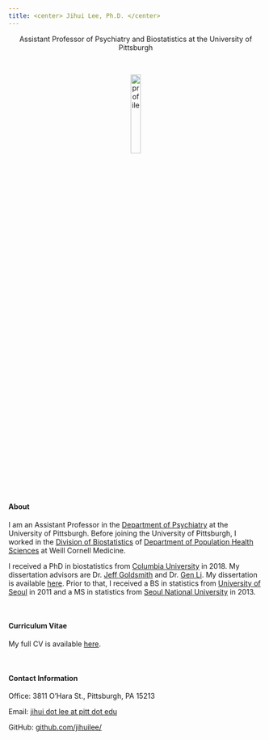 ```yaml
---
title: <center> Jihui Lee, Ph.D. </center>
---
```


<center> Assistant Professor of Psychiatry and Biostatistics at the University of Pittsburgh </center>

<link rel="stylesheet" href="styles.css" type="text/css">
<link rel="stylesheet" href="academicons/css/academicons.min.css"/>
<link rel="apple-touch-icon" href="/image/icon.png">

<br>

<center><img src="image/profile.png" alt="profile" style="width:20%; border:0px solid"></center>

<br><br>

#### About

I am an Assistant Professor in the [Department of Psychiatry](https://psychiatry.pitt.edu) at the University of Pittsburgh. Before joining the University of Pittsburgh, I worked in the [Division of Biostatistics](http://hpr.weill.cornell.edu/divisions/biostatistics/) of [Department of Population Health Sciences](https://phs.weill.cornell.edu) at Weill Cornell Medicine.

I received a PhD in biostatistics from [Columbia University](https://www.mailman.columbia.edu/become-student/departments/biostatistics) in 2018. My dissertation advisors are Dr. [Jeff Goldsmith](http://jeffgoldsmith.com) and Dr. [Gen Li](https://sites.google.com/view/ligen). My dissertation is available [here](https://doi.org/10.7916/D8N603XB). Prior to that, I received a BS in statistics from [University of Seoul](http://www.uos.ac.kr/en/) in 2011 and a MS in statistics from [Seoul National University](http://en.snu.ac.kr) in 2013. 

<br>

#### Curriculum Vitae
My full CV is available [here](download/[Jihui Lee] CV.pdf).

<br>

#### Contact Information

Office: 3811 O'Hara St., Pittsburgh, PA 15213

Email: [jihui dot lee at pitt dot edu](mailto:jjihui.lee@pitt.edu) 

GitHub: [github.com/jihuilee/](http://github.com/jihuilee/)
